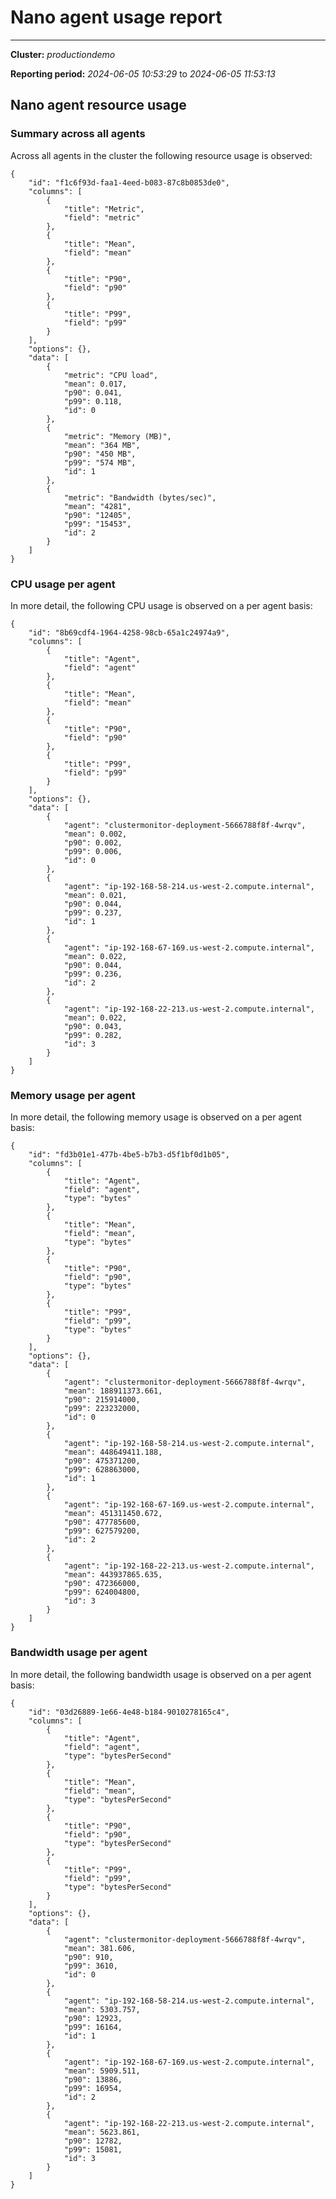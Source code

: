 
# Nano agent usage report
---

**Cluster:** *productiondemo*

**Reporting period:** *2024-06-05 10:53:29* to *2024-06-05 11:53:13*


## Nano agent resource usage

### Summary across all agents
Across all agents in the cluster the following resource usage is observed:
```grid
{
    "id": "f1c6f93d-faa1-4eed-b083-87c8b0853de0",
    "columns": [
        {
            "title": "Metric",
            "field": "metric"
        },
        {
            "title": "Mean",
            "field": "mean"
        },
        {
            "title": "P90",
            "field": "p90"
        },
        {
            "title": "P99",
            "field": "p99"
        }
    ],
    "options": {},
    "data": [
        {
            "metric": "CPU load",
            "mean": 0.017,
            "p90": 0.041,
            "p99": 0.118,
            "id": 0
        },
        {
            "metric": "Memory (MB)",
            "mean": "364 MB",
            "p90": "450 MB",
            "p99": "574 MB",
            "id": 1
        },
        {
            "metric": "Bandwidth (bytes/sec)",
            "mean": "4281",
            "p90": "12405",
            "p99": "15453",
            "id": 2
        }
    ]
}
```

### CPU usage per agent
In more detail, the following CPU usage is observed on a per agent basis:
```grid
{
    "id": "8b69cdf4-1964-4258-98cb-65a1c24974a9",
    "columns": [
        {
            "title": "Agent",
            "field": "agent"
        },
        {
            "title": "Mean",
            "field": "mean"
        },
        {
            "title": "P90",
            "field": "p90"
        },
        {
            "title": "P99",
            "field": "p99"
        }
    ],
    "options": {},
    "data": [
        {
            "agent": "clustermonitor-deployment-5666788f8f-4wrqv",
            "mean": 0.002,
            "p90": 0.002,
            "p99": 0.006,
            "id": 0
        },
        {
            "agent": "ip-192-168-58-214.us-west-2.compute.internal",
            "mean": 0.021,
            "p90": 0.044,
            "p99": 0.237,
            "id": 1
        },
        {
            "agent": "ip-192-168-67-169.us-west-2.compute.internal",
            "mean": 0.022,
            "p90": 0.044,
            "p99": 0.236,
            "id": 2
        },
        {
            "agent": "ip-192-168-22-213.us-west-2.compute.internal",
            "mean": 0.022,
            "p90": 0.043,
            "p99": 0.282,
            "id": 3
        }
    ]
}
```

### Memory usage per agent
In more detail, the following memory usage is observed on a per agent basis:
```grid
{
    "id": "fd3b01e1-477b-4be5-b7b3-d5f1bf0d1b05",
    "columns": [
        {
            "title": "Agent",
            "field": "agent",
            "type": "bytes"
        },
        {
            "title": "Mean",
            "field": "mean",
            "type": "bytes"
        },
        {
            "title": "P90",
            "field": "p90",
            "type": "bytes"
        },
        {
            "title": "P99",
            "field": "p99",
            "type": "bytes"
        }
    ],
    "options": {},
    "data": [
        {
            "agent": "clustermonitor-deployment-5666788f8f-4wrqv",
            "mean": 188911373.661,
            "p90": 215914000,
            "p99": 223232000,
            "id": 0
        },
        {
            "agent": "ip-192-168-58-214.us-west-2.compute.internal",
            "mean": 448649411.188,
            "p90": 475371200,
            "p99": 628863000,
            "id": 1
        },
        {
            "agent": "ip-192-168-67-169.us-west-2.compute.internal",
            "mean": 451311450.672,
            "p90": 477785600,
            "p99": 627579200,
            "id": 2
        },
        {
            "agent": "ip-192-168-22-213.us-west-2.compute.internal",
            "mean": 443937865.635,
            "p90": 472366000,
            "p99": 624004800,
            "id": 3
        }
    ]
}
```

### Bandwidth usage per agent
In more detail, the following bandwidth usage is observed on a per agent basis:
```grid
{
    "id": "03d26889-1e66-4e48-b184-9010278165c4",
    "columns": [
        {
            "title": "Agent",
            "field": "agent",
            "type": "bytesPerSecond"
        },
        {
            "title": "Mean",
            "field": "mean",
            "type": "bytesPerSecond"
        },
        {
            "title": "P90",
            "field": "p90",
            "type": "bytesPerSecond"
        },
        {
            "title": "P99",
            "field": "p99",
            "type": "bytesPerSecond"
        }
    ],
    "options": {},
    "data": [
        {
            "agent": "clustermonitor-deployment-5666788f8f-4wrqv",
            "mean": 381.606,
            "p90": 910,
            "p99": 3610,
            "id": 0
        },
        {
            "agent": "ip-192-168-58-214.us-west-2.compute.internal",
            "mean": 5303.757,
            "p90": 12923,
            "p99": 16164,
            "id": 1
        },
        {
            "agent": "ip-192-168-67-169.us-west-2.compute.internal",
            "mean": 5909.511,
            "p90": 13886,
            "p99": 16954,
            "id": 2
        },
        {
            "agent": "ip-192-168-22-213.us-west-2.compute.internal",
            "mean": 5623.861,
            "p90": 12782,
            "p99": 15081,
            "id": 3
        }
    ]
}
```

